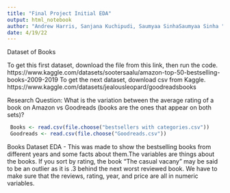 ```yaml
---
title: "Final Project Initial EDA"
output: html_notebook
author: "Andrew Harris, Sanjana Kuchipudi, Saumyaa SinhaSaumyaa Sinha "
date: 4/19/22
---
```


Dataset of Books

To get this first dataset, download the file from this link, then run the code.
https://www.kaggle.com/datasets/sootersaalu/amazon-top-50-bestselling-books-2009-2019
To get the next dataset, download csv from Kaggle.
https://www.kaggle.com/datasets/jealousleopard/goodreadsbooks

Research Question: 
What is the variation between the average rating of a book on Amazon vs Goodreads (books are the ones that appear on both sets)?

```r
 Books <- read.csv(file.choose("bestsellers with categories.csv"))
 Goodreads <- read.csv(file.choose("Goodreads.csv"))
```

Books Dataset EDA - This was made to show the bestselling books from different years and some facts about them.The variables are things about the books. If you sort by rating, the book "The casual vacany" may be said to be an outlier as it is .3 behind the next worst reviewed book. We have to make sure that the reviews, rating, year, and price are all in numeric variables.
